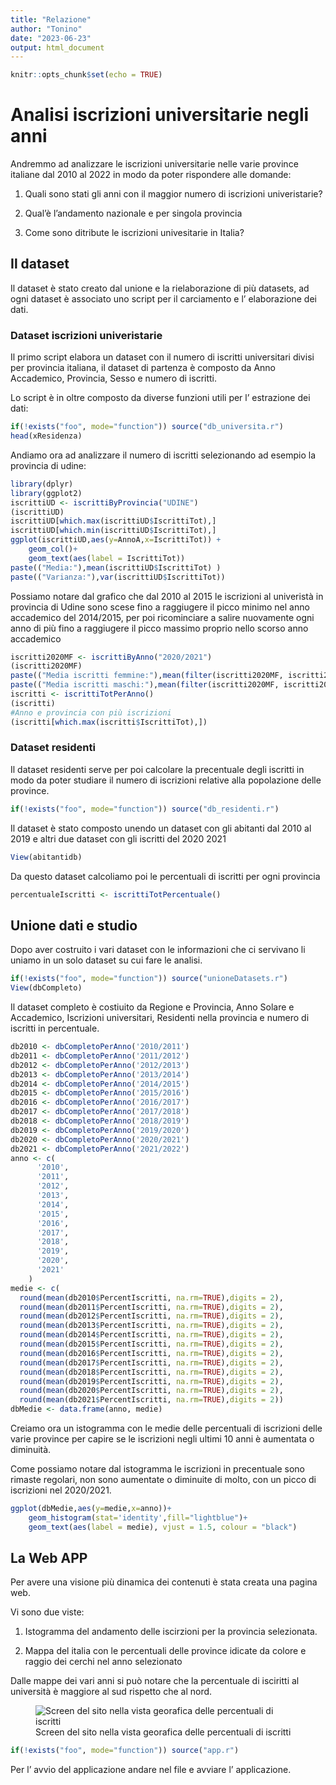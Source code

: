---
title: "Relazione"
author: "Tonino"
date: "2023-06-23"
output: html_document
---

```{r setup, include=FALSE}
knitr::opts_chunk$set(echo = TRUE)
```

# Analisi iscrizioni universitarie negli anni

Andremmo ad analizzare le iscrizioni universitarie nelle varie province italiane dal 2010 al 2022 in modo da poter rispondere alle domande:

1.  Quali sono stati gli anni con il maggior numero di iscrizioni univeristarie?

2.  Qual'è l'andamento nazionale e per singola provincia

3.  Come sono ditribute le iscrizioni univesitarie in Italia?

## Il dataset

Il dataset è stato creato dal unione e la rielaborazione di più datasets, ad ogni dataset è associato uno script per il carciamento e l' elaborazione dei dati.

### Dataset iscrizioni univeristarie

Il primo script elabora un dataset con il numero di iscritti universitari divisi per provincia italiana, il dataset di partenza è composto da Anno Accademico, Provincia, Sesso e numero di iscritti.

Lo script è in oltre composto da diverse funzioni utili per l' estrazione dei dati:

```{r}
if(!exists("foo", mode="function")) source("db_universita.r")
head(xResidenza)
```

Andiamo ora ad analizzare il numero di iscritti selezionando ad esempio la provincia di udine:

```{r}
library(dplyr)
library(ggplot2)
iscrittiUD <- iscrittiByProvincia("UDINE")
(iscrittiUD)
iscrittiUD[which.max(iscrittiUD$IscrittiTot),]
iscrittiUD[which.min(iscrittiUD$IscrittiTot),]
ggplot(iscrittiUD,aes(y=AnnoA,x=IscrittiTot)) +
    geom_col()+
    geom_text(aes(label = IscrittiTot)) 
paste(("Media:"),mean(iscrittiUD$IscrittiTot) )
paste(("Varianza:"),var(iscrittiUD$IscrittiTot))
```

Possiamo notare dal grafico che dal 2010 al 2015 le iscrizioni al univeristà in provincia di Udine sono scese fino a raggiugere il picco minimo nel anno accademico del 2014/2015, per poi ricominciare a salire nuovamente ogni anno di più fino a raggiugere il picco massimo proprio nello scorso anno accademico

```{r}
iscritti2020MF <- iscrittiByAnno("2020/2021")
(iscritti2020MF)
paste(("Media iscritti femmine:"),mean(filter(iscritti2020MF, iscritti2020MF$SESSO == 'F')$Isc) )
paste(("Media iscritti maschi:"),mean(filter(iscritti2020MF, iscritti2020MF$SESSO == 'M')$Isc) )
iscritti <- iscrittiTotPerAnno()
(iscritti)
#Anno e provincia con più iscrizioni
(iscritti[which.max(iscritti$IscrittiTot),])
```

### Dataset residenti

Il dataset residenti serve per poi calcolare la precentuale degli iscritti in modo da poter studiare il numero di iscrizioni relative alla popolazione delle province.

```{r}
if(!exists("foo", mode="function")) source("db_residenti.r")
```

Il dataset è stato composto unendo un dataset con gli abitanti dal 2010 al 2019 e altri due dataset con gli iscritti del 2020 2021

```{r}
View(abitantidb)
```

Da questo dataset calcoliamo poi le percentuali di iscritti per ogni provincia

```{r}
percentualeIscritti <- iscrittiTotPercentuale()
```

## Unione dati e studio

Dopo aver costruito i vari dataset con le informazioni che ci servivano li uniamo in un solo dataset su cui fare le analisi.

```{r}
if(!exists("foo", mode="function")) source("unioneDatasets.r")
View(dbCompleto)
```

Il dataset completo è costiuito da Regione e Provincia, Anno Solare e Accademico, Iscrizioni universitari, Residenti nella provincia e numero di iscritti in percentuale.

```{r}
db2010 <- dbCompletoPerAnno('2010/2011')
db2011 <- dbCompletoPerAnno('2011/2012')
db2012 <- dbCompletoPerAnno('2012/2013')
db2013 <- dbCompletoPerAnno('2013/2014')
db2014 <- dbCompletoPerAnno('2014/2015')
db2015 <- dbCompletoPerAnno('2015/2016')
db2016 <- dbCompletoPerAnno('2016/2017')
db2017 <- dbCompletoPerAnno('2017/2018')
db2018 <- dbCompletoPerAnno('2018/2019')
db2019 <- dbCompletoPerAnno('2019/2020')
db2020 <- dbCompletoPerAnno('2020/2021')
db2021 <- dbCompletoPerAnno('2021/2022')
anno <- c(
      '2010',
      '2011', 
      '2012', 
      '2013', 
      '2014', 
      '2015', 
      '2016', 
      '2017', 
      '2018', 
      '2019', 
      '2020', 
      '2021' 
    )
medie <- c(
  round(mean(db2010$PercentIscritti, na.rm=TRUE),digits = 2),
  round(mean(db2011$PercentIscritti, na.rm=TRUE),digits = 2),
  round(mean(db2012$PercentIscritti, na.rm=TRUE),digits = 2),
  round(mean(db2013$PercentIscritti, na.rm=TRUE),digits = 2),
  round(mean(db2014$PercentIscritti, na.rm=TRUE),digits = 2),
  round(mean(db2015$PercentIscritti, na.rm=TRUE),digits = 2),
  round(mean(db2016$PercentIscritti, na.rm=TRUE),digits = 2),
  round(mean(db2017$PercentIscritti, na.rm=TRUE),digits = 2),
  round(mean(db2018$PercentIscritti, na.rm=TRUE),digits = 2),  
  round(mean(db2019$PercentIscritti, na.rm=TRUE),digits = 2),  
  round(mean(db2020$PercentIscritti, na.rm=TRUE),digits = 2), 
  round(mean(db2021$PercentIscritti, na.rm=TRUE),digits = 2))
dbMedie <- data.frame(anno, medie)

```

Creiamo ora un istogramma con le medie delle percentuali di iscrizioni delle varie province per capire se le iscrizioni negli ultimi 10 anni è aumentata o diminuità.

Come possiamo notare dal istogramma le iscrizioni in precentuale sono rimaste regolari, non sono aumentate o diminuite di molto, con un picco di iscrizioni nel 2020/2021.

```{r}
ggplot(dbMedie,aes(y=medie,x=anno))+
    geom_histogram(stat='identity',fill="lightblue")+
    geom_text(aes(label = medie), vjust = 1.5, colour = "black")
```

## La Web APP

Per avere una visione più dinamica dei contenuti è stata creata una pagina web.

Vi sono due viste:

1.  Istogramma del andamento delle iscirzioni per la provincia selezionata.

2.  Mappa del italia con le percentuali delle province idicate da colore e raggio dei cerchi nel anno selezionato

Dalle mappe dei vari anni si può notare che la percentuale di isciritti al università è maggiore al sud rispetto che al nord.

![Screen del sito nella vista georafica delle percentuali di iscritti](mappa.png)

```{r}
if(!exists("foo", mode="function")) source("app.r")
```

Per l' avvio del applicazione andare nel file e avviare l' applicazione.
